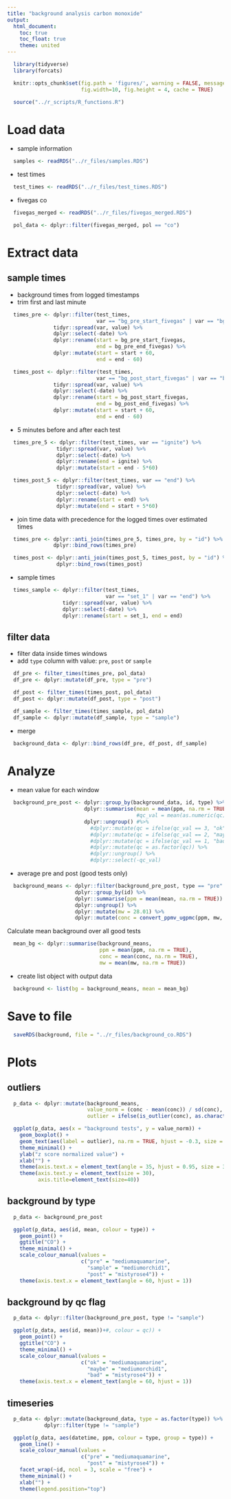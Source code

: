 ```yaml
---
title: "background analysis carbon monoxide"
output:
  html_document:
    toc: true
    toc_float: true
    theme: united
---
```


```r
  library(tidyverse)
  library(forcats)
```

```r
  knitr::opts_chunk$set(fig.path = 'figures/', warning = FALSE, message = FALSE,
                        fig.width=10, fig.height = 4, cache = TRUE)
```

```r
  source("../r_scripts/R_functions.R")
```

# Load data

* sample information

```r
  samples <- readRDS("../r_files/samples.RDS")
```

* test times

```r
  test_times <- readRDS("../r_files/test_times.RDS")
```

* fivegas co

```r
  fivegas_merged <- readRDS("../r_files/fivegas_merged.RDS")

  pol_data <- dplyr::filter(fivegas_merged, pol == "co")
```

# Extract data

## sample times

* background times from logged timestamps
* trim first and last minute

```r
  times_pre <- dplyr::filter(test_times,
                             var == "bg_pre_start_fivegas" | var == "bg_pre_end_fivegas") %>%
               tidyr::spread(var, value) %>%
               dplyr::select(-date) %>%
               dplyr::rename(start = bg_pre_start_fivegas,
                             end = bg_pre_end_fivegas) %>%
               dplyr::mutate(start = start + 60,
                             end = end - 60)

  times_post <- dplyr::filter(test_times,
                             var == "bg_post_start_fivegas" | var == "bg_post_end_fivegas") %>%
               tidyr::spread(var, value) %>%
               dplyr::select(-date) %>%
               dplyr::rename(start = bg_post_start_fivegas,
                             end = bg_post_end_fivegas) %>%
               dplyr::mutate(start = start + 60,
                             end = end - 60)

```

* 5 minutes before and after each test

```r
  times_pre_5 <- dplyr::filter(test_times, var == "ignite") %>%
                tidyr::spread(var, value) %>%
                dplyr::select(-date) %>%
                dplyr::rename(end = ignite) %>%
                dplyr::mutate(start = end - 5*60)

  times_post_5 <- dplyr::filter(test_times, var == "end") %>%
                tidyr::spread(var, value) %>%
                dplyr::select(-date) %>%
                dplyr::rename(start = end) %>%
                dplyr::mutate(end = start + 5*60)
```

* join time data with precedence for the logged times over estimated times

```r
  times_pre <- dplyr::anti_join(times_pre_5, times_pre, by = "id") %>%
               dplyr::bind_rows(times_pre)

  times_post <- dplyr::anti_join(times_post_5, times_post, by = "id") %>%
                dplyr::bind_rows(times_post)
```

* sample times

```r
  times_sample <- dplyr::filter(test_times,
                                var == "set_1" | var == "end") %>%
                  tidyr::spread(var, value) %>%
                  dplyr::select(-date) %>%
                  dplyr::rename(start = set_1, end = end)
```

## filter data

* filter data inside times windows
* add `type` column with value: `pre`, `post` or `sample`

```r
  df_pre <- filter_times(times_pre, pol_data)
  df_pre <- dplyr::mutate(df_pre, type = "pre")

  df_post <- filter_times(times_post, pol_data)
  df_post <- dplyr::mutate(df_post, type = "post")

  df_sample <- filter_times(times_sample, pol_data)
  df_sample <- dplyr::mutate(df_sample, type = "sample")
```

* merge

```r
  background_data <- dplyr::bind_rows(df_pre, df_post, df_sample)
```

# Analyze

* mean value for each window

```r
  background_pre_post <- dplyr::group_by(background_data, id, type) %>%
                         dplyr::summarise(mean = mean(ppm, na.rm = TRUE)) %>% #, 
                                          #qc_val = mean(as.numeric(qc))) %>%
                         dplyr::ungroup() #%>%
	                       #dplyr::mutate(qc = ifelse(qc_val == 3, "ok", NA)) %>%
	                       #dplyr::mutate(qc = ifelse(qc_val == 2, "maybe", qc)) %>%
	                       #dplyr::mutate(qc = ifelse(qc_val == 1, "bad", qc)) %>%
	                       #dplyr::mutate(qc = as.factor(qc)) %>%
	                       #dplyr::ungroup() %>%
	                       #dplyr::select(-qc_val)
```

* average pre and post (good tests only)

```r
  background_means <- dplyr::filter(background_pre_post, type == "pre"| type == "post") %>%#, qc == "ok") %>%
                      dplyr::group_by(id) %>%
                      dplyr::summarise(ppm = mean(mean, na.rm = TRUE)) %>%
                      dplyr::ungroup() %>%
                      dplyr::mutate(mw = 28.01) %>%
                      dplyr::mutate(conc = convert_ppmv_ugpmc(ppm, mw, 25, 84))
```

Calculate mean background over all good tests

```r
  mean_bg <- dplyr::summarise(background_means,
                              ppm = mean(ppm, na.rm = TRUE),
                              conc = mean(conc, na.rm = TRUE),
                              mw = mean(mw, na.rm = TRUE))
```

* create list object with output data

```r
  background <- list(bg = background_means, mean = mean_bg)
```

# Save to file

```r
  saveRDS(background, file = "../r_files/background_co.RDS")
```

# Plots

## outliers

```r
  p_data <- dplyr::mutate(background_means, 
                          value_norm = (conc - mean(conc)) / sd(conc),
                          outlier = ifelse(is_outlier(conc), as.character(id), NA))

  ggplot(p_data, aes(x = "background tests", y = value_norm)) +
    geom_boxplot() +
    geom_text(aes(label = outlier), na.rm = TRUE, hjust = -0.3, size = 8) +
    theme_minimal() +
    ylab("z score normalized value") +
    xlab("") +
    theme(axis.text.x = element_text(angle = 35, hjust = 0.95, size = 30)) +
    theme(axis.text.y = element_text(size = 30),
          axis.title=element_text(size=40))
```

## background by type

```r
  p_data <- background_pre_post

  ggplot(p_data, aes(id, mean, colour = type)) +
    geom_point() +
    ggtitle("CO") +
    theme_minimal() +
    scale_colour_manual(values = 
                        c("pre" = "mediumaquamarine",
                          "sample" = "mediumorchid1",
                          "post" = "mistyrose4")) +
    theme(axis.text.x = element_text(angle = 60, hjust = 1))
```

## background by qc flag

```r
  p_data <- dplyr::filter(background_pre_post, type != "sample")

  ggplot(p_data, aes(id, mean))+#, colour = qc)) +
    geom_point() +
    ggtitle("CO") +
    theme_minimal() +
    scale_colour_manual(values = 
                        c("ok" = "mediumaquamarine",
                          "maybe" = "mediumorchid1",
                          "bad" = "mistyrose4")) +
    theme(axis.text.x = element_text(angle = 60, hjust = 1))
```

## timeseries

```r
  p_data <- dplyr::mutate(background_data, type = as.factor(type)) %>%
            dplyr::filter(type != "sample")

  ggplot(p_data, aes(datetime, ppm, colour = type, group = type)) + 
    geom_line() +
    scale_colour_manual(values = 
                        c("pre" = "mediumaquamarine",
                          "post" = "mistyrose4")) +
    facet_wrap(~id, ncol = 3, scale = "free") +
    theme_minimal() +
    xlab("") +
    theme(legend.position="top")
```

